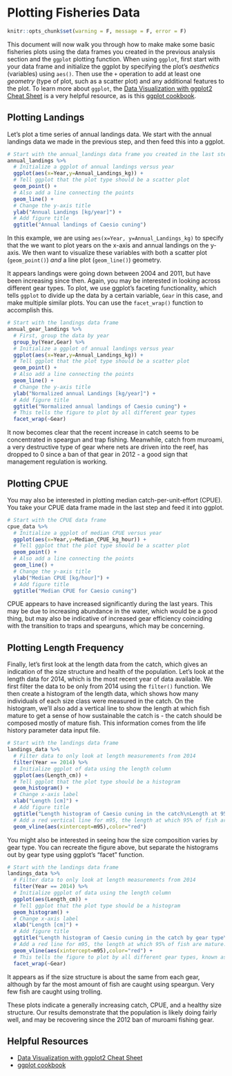 # Plotting Fisheries Data

```r
knitr::opts_chunk$set(warning = F, message = F, error = F)
```

This document will now walk you through how to make make some basic fisheries plots using the data frames you created in the previous analysis section and the `ggplot` plotting function. When using `ggplot`, first start with your data frame and initialize the ggplot by specifying the plot's *aesthetics* (variables) using `aes()`. Then use the `+` operation to add at least one *geometry* (type of plot, such as a scatter plot) and any additional features to the plot. To learn more about `ggplot`, the [Data Visualization with ggplot2 Cheat Sheet](https://www.rstudio.com/wp-content/uploads/2016/11/ggplot2-cheatsheet-2.1.pdf) is a very helpful resource, as is this [ggplot cookbook](http://www.cookbook-r.com/Graphs/).

## Plotting Landings

Let's plot a time series of annual landings data. We start with the annual landings data we made in the previous step, and then feed this into a ggplot. 

```r
# Start with the annual_landings data frame you created in the last step
annual_landings %>%
  # Initialize a ggplot of annual landings versus year
  ggplot(aes(x=Year,y=Annual_Landings_kg)) +
  # Tell ggplot that the plot type should be a scatter plot
  geom_point() +
  # Also add a line connecting the points
  geom_line() + 
  # Change the y-axis title
  ylab("Annual Landings [kg/year]") + 
  # Add figure title
  ggtitle("Annual landings of Caesio cuning") 
```

In this example, we are using `aes(x=Year, y=Annual_Landings_kg)` to specify that the we want to plot years on the x-axis and annual landings on the y-axis. We then want to visualize these variables with both a scatter plot (`geom_point()`) *and* a line plot (`geom_line()`) geometry. 

It appears landings were going down between 2004 and 2011, but have been increasing since then. Again, you may be interested in looking across different gear types. To plot, we use ggplot's faceting functionality, which tells `ggplot` to divide up the data by a certain variable, `Gear` in this case, and make multiple similar plots. You can use the `facet_wrap()` function to accomplish this.

```r
# Start with the landings data frame
annual_gear_landings %>% 
  # First, group the data by year
  group_by(Year,Gear) %>% 
  # Initialize a ggplot of annual landings versus year
  ggplot(aes(x=Year,y=Annual_Landings_kg)) +
  # Tell ggplot that the plot type should be a scatter plot
  geom_point() +
  # Also add a line connecting the points
  geom_line() + 
  # Change the y-axis title
  ylab("Normalized annual Landings [kg/year]") + 
  # Add figure title
  ggtitle("Normalized annual landings of Caesio cuning") +
  # This tells the figure to plot by all different gear types
  facet_wrap(~Gear) 
```

It now becomes clear that the recent increase in catch seems to be concentrated in speargun and trap fishing. Meanwhile, catch from muroami, a very destructive type of gear where nets are driven into the reef, has dropped to 0 since a ban of that gear in 2012 -  a good sign that management regulation is working.

## Plotting CPUE

You may also be interested in plotting median catch-per-unit-effort (CPUE). You take your CPUE data frame made in the last step and feed it into ggplot.

```r
# Start with the CPUE data frame
cpue_data %>% 
  # Initialize a ggplot of median CPUE versus year
  ggplot(aes(x=Year,y=Median_CPUE_kg_hour)) +
  # Tell ggplot that the plot type should be a scatter plot
  geom_point() +
  # Also add a line connecting the points
  geom_line() + 
  # Change the y-axis title
  ylab("Median CPUE [kg/hour]") + 
  # Add figure title
  ggtitle("Median CPUE for Caesio cuning") 
```

CPUE appears to have increased significantly during the last years. This may be due to increasing abundance in the water, which would be a good thing, but may also be indicative of increased gear efficiency coinciding with the transition to traps and spearguns, which may be concerning.

## Plotting Length Frequency
Finally, let's first look at the length data from the catch, which gives an indication of the size structure and health of the population. Let's look at the length data for 2014, which is the most recent year of data available. We first filter the data to be only from 2014 using the `filter()` function. We then create a histogram of the length data, which shows how many individuals of each size class were measured in the catch. On the histogram, we'll also add a vertical line to show the length at which fish mature to get a sense of how sustainable the catch is - the catch should be composed mostly of mature fish. This information comes from the life history parameter data input file.

```r
# Start with the landings data frame
landings_data %>% 
  # Filter data to only look at length measurements from 2014
  filter(Year == 2014) %>% 
  # Initialize ggplot of data using the length column
  ggplot(aes(Length_cm)) + 
  # Tell ggplot that the plot type should be a histogram
  geom_histogram() + 
  # Change x-axis label
  xlab("Length [cm]") + 
  # Add figure title
  ggtitle("Length histogram of Caesio cuning in the catch\nLength at 95% maturity shown as a red line.") + 
  # Add a red vertical line for m95, the length at which 95% of fish are mature. Any fish below this length may be immature. Use the m95 value defined in the previous section
  geom_vline(aes(xintercept=m95),color="red") 
```

You might also be interested in seeing how the size composition varies by gear type. You can recreate the figure above, but separate the histograms out by gear type using ggplot's "facet" function.

```r
# Start with the landings data frame
landings_data %>% 
  # Filter data to only look at length measurements from 2014
  filter(Year == 2014) %>% 
  # Initialize ggplot of data using the length column
  ggplot(aes(Length_cm)) + 
  # Tell ggplot that the plot type should be a histogram
  geom_histogram() + 
  # Change x-axis label
  xlab("Length [cm]") + 
  # Add figure title
  ggtitle("Length histogram of Caesio cuning in the catch by gear type\nLength at 95% maturity shown as a red line.") + 
  # Add a red line for m95, the length at which 95% of fish are mature. Any fish below this length may be immature. Use the life_history_parameter data frame to get this value.
  geom_vline(aes(xintercept=m95),color="red") + 
  # This tells the figure to plot by all different gear types, known as facetting
  facet_wrap(~Gear) 
```

It appears as if the size structure is about the same from each gear, although by far the most amount of fish are caught using speargun. Very few fish are caught using trolling.

These plots indicate a generally increasing catch, CPUE, and a healthy size structure. Our results demonstrate that the population is likely doing fairly well, and  may be recovering since the 2012 ban of muroami fishing gear.

## Helpful Resources
+ [Data Visualization with ggplot2 Cheat Sheet](https://www.rstudio.com/wp-content/uploads/2016/11/ggplot2-cheatsheet-2.1.pdf)
+ [ggplot cookbook](http://www.cookbook-r.com/Graphs/)